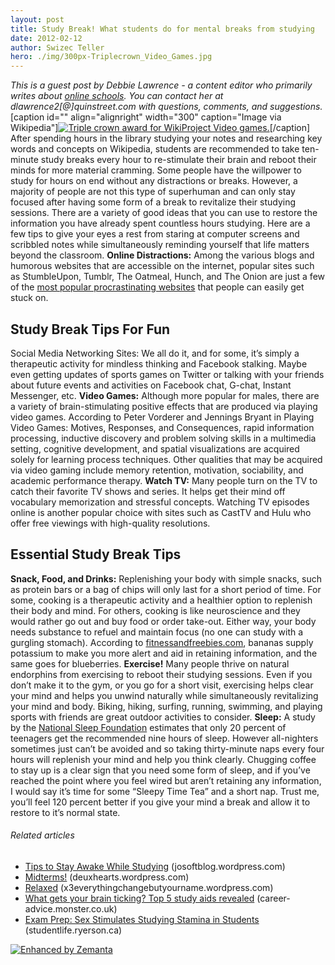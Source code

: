 ```yaml
---
layout: post
title: Study Break! What students do for mental breaks from studying
date: 2012-02-12
author: Swizec Teller
hero: ./img/300px-Triplecrown_Video_Games.jpg
---
```


_This is a guest post by Debbie Lawrence - a content editor who primarily writes about [online schools](http://www.schools.com/). You can contact her at dlawrence2\[@]quinstreet.com with questions, comments, and suggestions._ \[caption id="" align="alignright" width="300" caption="Image via Wikipedia"][![Triple crown award for WikiProject Video games.](./img/300px-Triplecrown_Video_Games.jpg "Triple crown award for WikiProject Video games.")](http://en.wikipedia.org/wiki/File:Triplecrown_Video_Games.jpg)\[/caption] After spending hours in the library studying your notes and researching key words and concepts on Wikipedia, students are recommended to take ten-minute study breaks every hour to re-stimulate their brain and reboot their minds for more material cramming. Some people have the willpower to study for hours on end without any distractions or breaks. However, a majority of people are not this type of superhuman and can only stay focused after having some form of a break to revitalize their studying sessions. There are a variety of good ideas that you can use to restore the information you have already spent countless hours studying. Here are a few tips to give your eyes a rest from staring at computer screens and scribbled notes while simultaneously reminding yourself that life matters beyond the classroom. **Online Distractions:** Among the various blogs and humorous websites that are accessible on the internet, popular sites such as StumbleUpon, Tumblr, The Oatmeal, Hunch, and The Onion are just a few of the [most popular procrastinating websites](http://www.schools.com/articles/30-best-websites-for-procrastination.html) that people can easily get stuck on.

## Study Break Tips For Fun

Social Media Networking Sites: We all do it, and for some, it’s simply a therapeutic activity for mindless thinking and Facebook stalking. Maybe even getting updates of sports games on Twitter or talking with your friends about future events and activities on Facebook chat, G-chat, Instant Messenger, etc. **Video Games:** Although more popular for males, there are a variety of brain-stimulating positive effects that are produced via playing video games. According to Peter Vorderer and Jennings Bryant in Playing Video Games: Motives, Responses, and Consequences, rapid information processing, inductive discovery and problem solving skills in a multimedia setting, cognitive development, and spatial visualizations are acquired solely for learning process techniques. Other qualities that may be acquired via video gaming include memory retention, motivation, sociability, and academic performance therapy. **Watch TV:** Many people turn on the TV to catch their favorite TV shows and series. It helps get their mind off vocabulary memorization and stressful concepts. Watching TV episodes online is another popular choice with sites such as CastTV and Hulu who offer free viewings with high-quality resolutions.

## Essential Study Break Tips

**Snack, Food, and Drinks:** Replenishing your body with simple snacks, such as protein bars or a bag of chips will only last for a short period of time. For some, cooking is a therapeutic activity and a healthier option to replenish their body and mind. For others, cooking is like neuroscience and they would rather go out and buy food or order take-out. Either way, your body needs substance to refuel and maintain focus (no one can study with a gurgling stomach). According to [fitnessandfreebies.com](http://www.fitnessandfreebies.com/), bananas supply potassium to make you more alert and aid in retaining information, and the same goes for blueberries. **Exercise!** Many people thrive on natural endorphins from exercising to reboot their studying sessions. Even if you don’t make it to the gym, or you go for a short visit, exercising helps clear your mind and helps you unwind naturally while simultaneously revitalizing your mind and body. Biking, hiking, surfing, running, swimming, and playing sports with friends are great outdoor activities to consider. **Sleep:** A study by the [National Sleep Foundation](http://www.sleepfoundation.org/article/hot-topics/adolescent-sleep-needs-and-patterns) estimates that only 20 percent of teenagers get the recommended nine hours of sleep. However all-nighters sometimes just can’t be avoided and so taking thirty-minute naps every four hours will replenish your mind and help you think clearly. Chugging coffee to stay up is a clear sign that you need some form of sleep, and if you’ve reached the point where you feel wired but aren’t retaining any information, I would say it’s time for some “Sleepy Time Tea” and a short nap. Trust me, you’ll feel 120 percent better if you give your mind a break and allow it to restore to it’s normal state.

###### Related articles

-   [Tips to Stay Awake While Studying](http://josoftblog.wordpress.com/2012/02/03/tips-to-stay-awake-while-studying/) (josoftblog.wordpress.com)
-   [Midterms!](http://deuxhearts.wordpress.com/2012/02/04/midterms/) (deuxhearts.wordpress.com)
-   [Relaxed](http://x3everythingchangebutyourname.wordpress.com/2012/02/12/relaxed/) (x3everythingchangebutyourname.wordpress.com)
-   [What gets your brain ticking? Top 5 study aids revealed](http://career-advice.monster.co.uk/career-development/education-training/top-5-study-aids-to-keep-you-focussed/article.aspx) (career-advice.monster.co.uk)
-   [Exam Prep: Sex Stimulates Studying Stamina in Students](http://studentlife.ryerson.ca/blog/exam-prep-sex-stimulates-studying-stamina-in-students/) (studentlife.ryerson.ca)

[![Enhanced by Zemanta](http://img.zemanta.com/zemified_e.png?x-id=0b79d883-f1ce-4e75-94d4-12e7a709edc2)](http://www.zemanta.com/ "Enhanced by Zemanta")
